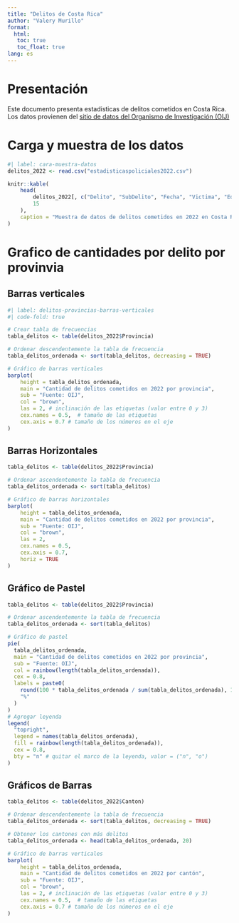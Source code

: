 ---
title: "Delitos de Costa Rica"
author: "Valery Murillo"
format:
  html:
   toc: true
   toc_float: true
lang: es
---

# Presentación 
Este documento presenta estadisticas de delitos cometidos en Costa Rica. Los datos provienen del [sitio de datos del Organismo de Investigación (OIJ)](https://sitiooij.poder-judicial.go.cr/index.php/ayuda/servicios-policiales/servicios-a-organizaciones/indice-de-transparencia-del-sector-publico-costarricense/datos-abiertos)




# Carga y muestra de los datos 
```{r}
#| label: cara-muestra-datos
delitos_2022 <- read.csv("estadisticaspoliciales2022.csv")

knitr::kable(
    head(
        delitos_2022[, c("Delito", "SubDelito", "Fecha", "Victima", "Edad", "Provincia")], 
        15
    ),
    caption = "Muestra de datos de delitos cometidos en 2022 en Costa Rica"
)

```

# Grafico de cantidades por delito por provinvia 
## Barras verticales
```{r}
#| label: delitos-provincias-barras-verticales
#| code-fold: true

# Crear tabla de frecuencias
tabla_delitos <- table(delitos_2022$Provincia)

# Ordenar descendentemente la tabla de frecuencia
tabla_delitos_ordenada <- sort(tabla_delitos, decreasing = TRUE)

# Gráfico de barras verticales
barplot(
    height = tabla_delitos_ordenada,
    main = "Cantidad de delitos cometidos en 2022 por provincia", 
    sub = "Fuente: OIJ",
    col = "brown",
    las = 2, # inclinación de las etiquetas (valor entre 0 y 3)
    cex.names = 0.5,  # tamaño de las etiquetas
    cex.axis = 0.7 # tamaño de los números en el eje 
)
```

## Barras Horizontales
```{r}
tabla_delitos <- table(delitos_2022$Provincia)

# Ordenar ascendentemente la tabla de frecuencia
tabla_delitos_ordenada <- sort(tabla_delitos)

# Gráfico de barras horizontales
barplot(
    height = tabla_delitos_ordenada,
    main = "Cantidad de delitos cometidos en 2022 por provincia", 
    sub = "Fuente: OIJ",
    col = "brown",
    las = 2,
    cex.names = 0.5,
    cex.axis = 0.7,
    horiz = TRUE
)
```


## Gráfico de Pastel 
```{r}
tabla_delitos <- table(delitos_2022$Provincia)

# Ordenar ascendentemente la tabla de frecuencia
tabla_delitos_ordenada <- sort(tabla_delitos)

# Gráfico de pastel
pie(
  tabla_delitos_ordenada,
  main = "Cantidad de delitos cometidos en 2022 por provincia",
  sub = "Fuente: OIJ",
  col = rainbow(length(tabla_delitos_ordenada)),
  cex = 0.8,
  labels = paste0(
    round(100 * tabla_delitos_ordenada / sum(tabla_delitos_ordenada), 1), 
    "%"
  )
)
# Agregar leyenda
legend(
  "topright",
  legend = names(tabla_delitos_ordenada),
  fill = rainbow(length(tabla_delitos_ordenada)),
  cex = 0.8,
  bty = "n" # quitar el marco de la leyenda, valor = ("n", "o")
)
```

## Gráficos de Barras 
```{r}
tabla_delitos <- table(delitos_2022$Canton)

# Ordenar descendentemente la tabla de frecuencia
tabla_delitos_ordenada <- sort(tabla_delitos, decreasing = TRUE)

# Obtener los cantones con más delitos
tabla_delitos_ordenada <- head(tabla_delitos_ordenada, 20)

# Gráfico de barras verticales
barplot(
    height = tabla_delitos_ordenada,
    main = "Cantidad de delitos cometidos en 2022 por cantón", 
    sub = "Fuente: OIJ",
    col = "brown",
    las = 2, # inclinación de las etiquetas (valor entre 0 y 3)
    cex.names = 0.5,  # tamaño de las etiquetas
    cex.axis = 0.7 # tamaño de los números en el eje 
)
```

